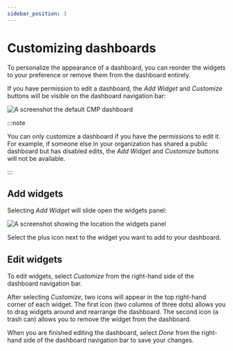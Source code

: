 ```yaml
---
sidebar_position: 3
---
```


# Customizing dashboards

To personalize the appearance of a dashboard, you can reorder the widgets to your preference or remove them from the dashboard entirely.

If you have permission to edit a dashboard, the _Add Widget_ and _Customize_ buttons will be visible on the dashboard navigation bar:

![A screenshot the default CMP dashboard](../assets/png/cmp-dashboard.png)

:::note

You can only customize a dashboard if you have the permissions to edit it. For example, if someone else in your organization has shared a public dashboard but has disabled edits, the _Add Widget_ and _Customize_ buttons will not be available.

:::

## Add widgets

Selecting _Add Widget_ will slide open the widgets panel:

![A screenshot showing the location the widgets panel](../assets/png/cmp-dashboard-add-widgets.png)

Select the plus icon next to the widget you want to add to your dashboard.

## Edit widgets

To edit widgets, select _Customize_ from the right-hand side of the dashboard navigation bar.

After selecting _Customize_, two icons will appear in the top right-hand corner of each widget. The first icon (two columns of three dots) allows you to drag widgets around and rearrange the dashboard. The second icon (a trash can) allows you to remove the widget from the dashboard.

When you are finished editing the dashboard, select _Done_ from the right-hand side of the dashboard navigation bar to save your changes.
